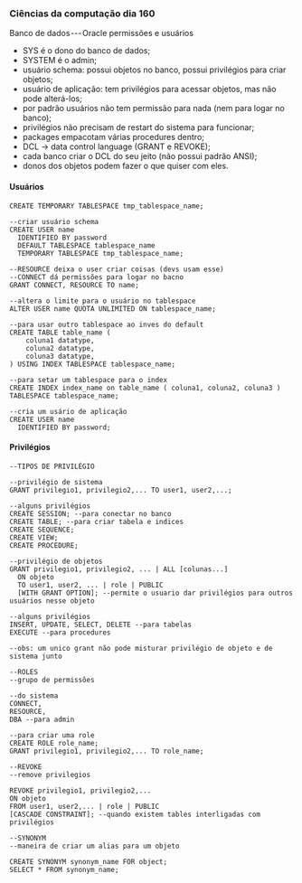 




### Ciências da computação dia 160

Banco de dados --- Oracle permissões e usuários

-   SYS é o dono do banco de dados;
-   SYSTEM é o admin;
-   usuário schema: possui objetos no banco, possui privilégios para
    criar objetos;
-   usuário de aplicação: tem privilégios para acessar objetos, mas não
    pode alterá-los;
-   por padrão usuários não tem permissão para nada (nem para logar no
    banco);
-   privilégios não precisam de restart do sistema para funcionar;
-   packages empacotam várias procedures dentro;
-   DCL → data control language (GRANT e REVOKE);
-   cada banco criar o DCL do seu jeito (não possui padrão ANSI);
-   donos dos objetos podem fazer o que quiser com eles.

#### Usuários

``` {code-block-mode="2" spellcheck="false" code-block-lang="sql"}
CREATE TEMPORARY TABLESPACE tmp_tablespace_name;

--criar usuário schema
CREATE USER name
  IDENTIFIED BY password
  DEFAULT TABLESPACE tablespace_name
  TEMPORARY TABLESPACE tmp_tablespace_name;

--RESOURCE deixa o user criar coisas (devs usam esse)
--CONNECT dá permissões para logar no bacno
GRANT CONNECT, RESOURCE TO name;

--altera o limite para o usuário no tablespace
ALTER USER name QUOTA UNLIMITED ON tablespace_name;

--para usar outro tablespace ao inves do default
CREATE TABLE table_name (
    coluna1 datatype,
    coluna2 datatype,
    coluna3 datatype,
) USING INDEX TABLESPACE tablespace_name;

--para setar um tablespace para o index
CREATE INDEX index_name on table_name ( coluna1, coluna2, coluna3 ) 
TABLESPACE tablespace_name;

--cria um usário de aplicação
CREATE USER name 
  IDENTIFIED BY password;
```

#### Privilégios

``` {code-block-mode="2" spellcheck="false" code-block-lang="sql"}
--TIPOS DE PRIVILÉGIO

--privilégio de sistema
GRANT privilegio1, privilegio2,... TO user1, user2,...;

--alguns privilégios
CREATE SESSION; --para conectar no banco
CREATE TABLE; --para criar tabela e indices
CREATE SEQUENCE;
CREATE VIEW;
CREATE PROCEDURE;

--privilégio de objetos
GRANT privilegio1, privilegio2, ... | ALL [colunas...]
  ON objeto
  TO user1, user2, ... | role | PUBLIC
  [WITH GRANT OPTION]; --permite o usuario dar privilégios para outros usuários nesse objeto

--alguns privilégios
INSERT, UPDATE, SELECT, DELETE --para tabelas
EXECUTE --para procedures

--obs: um unico grant não pode misturar privilégio de objeto e de sistema junto
```

``` {code-block-mode="2" spellcheck="false" code-block-lang="sql"}
--ROLES
--grupo de permissões

--do sistema
CONNECT, 
RESOURCE,
DBA --para admin

--para criar uma role
CREATE ROLE role_name;
GRANT privilegio1, privilegio2,... TO role_name;
```

``` {code-block-mode="2" spellcheck="false" code-block-lang="sql"}
--REVOKE
--remove privilegios

REVOKE privilegio1, privilegio2,...
ON objeto
FROM user1, user2,... | role | PUBLIC
[CASCADE CONSTRAINT]; --quando existem tables interligadas com privilégios

```

``` {code-block-mode="2" spellcheck="false" code-block-lang="sql"}
--SYNONYM
--maneira de criar um alias para um objeto

CREATE SYNONYM synonym_name FOR object;
SELECT * FROM synonym_name;
```


